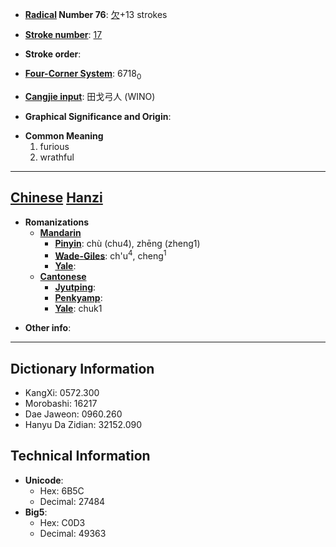 * '''[[Wiktionary:Chinese radical index| Radical]] Number 76''': [[Wiktionary:Chinese radical index 欠|欠]]+13 strokes

* '''[[Wiktionary:Chinese total strokes index|Stroke number]]''': [[Wiktionary:Chinese total strokes index 17|17]]

* '''Stroke order''': 

* '''[[Wiktionary:Chinese four corner index|Four-Corner System]]''': 6718<sub>0</sub>

* '''[[Wiktionary:Chinese Cangjie index|Cangjie input]]''': 田戈弓人 (WINO)

* '''Graphical Significance and Origin''': 

* '''Common Meaning'''
*#furious
*# wrathful


----

== [[Chinese]] [[Hanzi]] ==

* '''Romanizations'''
** '''[[Mandarin]]'''
*** '''[[Pinyin]]''': chù (chu4), zhēng (zheng1)
*** '''[[Wade-Giles]]''': ch'u<sup>4</sup>, cheng<sup>1</sup>
*** '''[[Yale]]''': 
** '''[[Cantonese]]'''
*** '''[[Jyutping]]''':
*** '''[[Penkyamp]]''': 
*** '''[[Yale]]''': chuk1

* '''Other info''': 

----

== Dictionary Information ==

* KangXi: 0572.300
* Morobashi: 16217
* Dae Jaweon: 0960.260
* Hanyu Da Zidian: 32152.090

== Technical Information ==

* '''Unicode''':
** Hex: 6B5C
** Decimal: 27484
* '''Big5''':
** Hex: C0D3
** Decimal: 49363